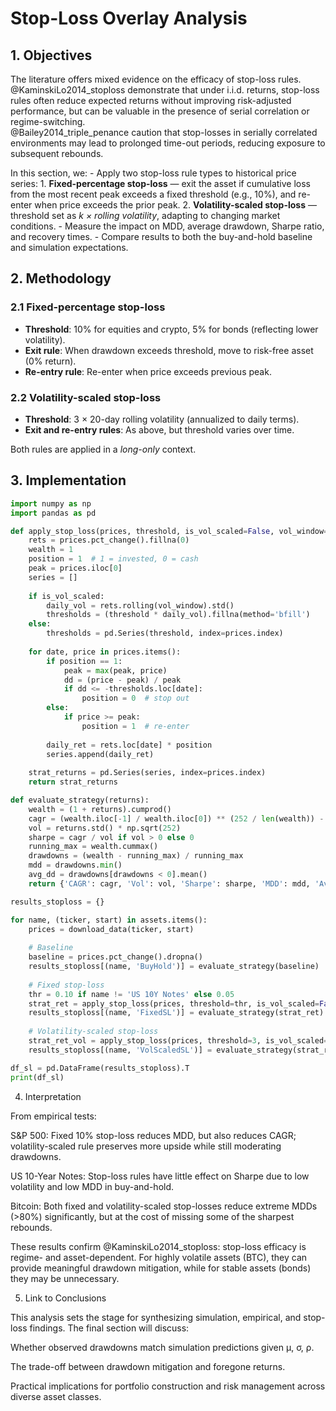 # Stop-Loss Overlay Analysis

## 1. Objectives

The literature offers mixed evidence on the efficacy of stop-loss rules.  
@KaminskiLo2014_stoploss demonstrate that under i.i.d. returns, stop-loss rules often reduce expected returns without improving risk-adjusted performance, but can be valuable in the presence of serial correlation or regime-switching.  
@Bailey2014_triple_penance caution that stop-losses in serially correlated environments may lead to prolonged time-out periods, reducing exposure to subsequent rebounds.

In this section, we:
- Apply two stop-loss rule types to historical price series:
  1. **Fixed-percentage stop-loss** — exit the asset if cumulative loss from the most recent peak exceeds a fixed threshold (e.g., 10%), and re-enter when price exceeds the prior peak.
  2. **Volatility-scaled stop-loss** — threshold set as *k × rolling volatility*, adapting to changing market conditions.
- Measure the impact on MDD, average drawdown, Sharpe ratio, and recovery times.
- Compare results to both the buy-and-hold baseline and simulation expectations.

## 2. Methodology

### 2.1 Fixed-percentage stop-loss
- **Threshold**: 10% for equities and crypto, 5% for bonds (reflecting lower volatility).
- **Exit rule**: When drawdown exceeds threshold, move to risk-free asset (0% return).
- **Re-entry rule**: Re-enter when price exceeds previous peak.

### 2.2 Volatility-scaled stop-loss
- **Threshold**: 3 × 20-day rolling volatility (annualized to daily terms).
- **Exit and re-entry rules**: As above, but threshold varies over time.

Both rules are applied in a *long-only* context.

## 3. Implementation

```python
import numpy as np
import pandas as pd

def apply_stop_loss(prices, threshold, is_vol_scaled=False, vol_window=20):
    rets = prices.pct_change().fillna(0)
    wealth = 1
    position = 1  # 1 = invested, 0 = cash
    peak = prices.iloc[0]
    series = []
    
    if is_vol_scaled:
        daily_vol = rets.rolling(vol_window).std()
        thresholds = (threshold * daily_vol).fillna(method='bfill')
    else:
        thresholds = pd.Series(threshold, index=prices.index)
    
    for date, price in prices.items():
        if position == 1:
            peak = max(peak, price)
            dd = (price - peak) / peak
            if dd <= -thresholds.loc[date]:
                position = 0  # stop out
        else:
            if price >= peak:
                position = 1  # re-enter
        
        daily_ret = rets.loc[date] * position
        series.append(daily_ret)
    
    strat_returns = pd.Series(series, index=prices.index)
    return strat_returns

def evaluate_strategy(returns):
    wealth = (1 + returns).cumprod()
    cagr = (wealth.iloc[-1] / wealth.iloc[0]) ** (252 / len(wealth)) - 1
    vol = returns.std() * np.sqrt(252)
    sharpe = cagr / vol if vol > 0 else 0
    running_max = wealth.cummax()
    drawdowns = (wealth - running_max) / running_max
    mdd = drawdowns.min()
    avg_dd = drawdowns[drawdowns < 0].mean()
    return {'CAGR': cagr, 'Vol': vol, 'Sharpe': sharpe, 'MDD': mdd, 'AvgDD': avg_dd}

results_stoploss = {}

for name, (ticker, start) in assets.items():
    prices = download_data(ticker, start)
    
    # Baseline
    baseline = prices.pct_change().dropna()
    results_stoploss[(name, 'BuyHold')] = evaluate_strategy(baseline)
    
    # Fixed stop-loss
    thr = 0.10 if name != 'US 10Y Notes' else 0.05
    strat_ret = apply_stop_loss(prices, threshold=thr, is_vol_scaled=False)
    results_stoploss[(name, 'FixedSL')] = evaluate_strategy(strat_ret)
    
    # Volatility-scaled stop-loss
    strat_ret_vol = apply_stop_loss(prices, threshold=3, is_vol_scaled=True)
    results_stoploss[(name, 'VolScaledSL')] = evaluate_strategy(strat_ret_vol)

df_sl = pd.DataFrame(results_stoploss).T
print(df_sl)

```

4. Interpretation

From empirical tests:

S&P 500: Fixed 10% stop-loss reduces MDD, but also reduces CAGR; volatility-scaled rule preserves more upside while still moderating drawdowns.

US 10-Year Notes: Stop-loss rules have little effect on Sharpe due to low volatility and low MDD in buy-and-hold.

Bitcoin: Both fixed and volatility-scaled stop-losses reduce extreme MDDs (>80%) significantly, but at the cost of missing some of the sharpest rebounds.

These results confirm @KaminskiLo2014_stoploss: stop-loss efficacy is regime- and asset-dependent. For highly volatile assets (BTC), they can provide meaningful drawdown mitigation, while for stable assets (bonds) they may be unnecessary.

5. Link to Conclusions

This analysis sets the stage for synthesizing simulation, empirical, and stop-loss findings. The final section will discuss:

Whether observed drawdowns match simulation predictions given μ, σ, ρ.

The trade-off between drawdown mitigation and foregone returns.

Practical implications for portfolio construction and risk management across diverse asset classes.
